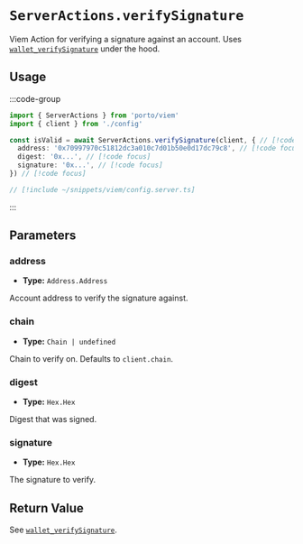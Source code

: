 # `ServerActions.verifySignature`

Viem Action for verifying a signature against an account. Uses [`wallet_verifySignature`](/rpc-server/wallet_verifySignature) under the hood.

## Usage

:::code-group

```ts twoslash [example.ts]
import { ServerActions } from 'porto/viem'
import { client } from './config'

const isValid = await ServerActions.verifySignature(client, { // [!code focus]
  address: '0x70997970c51812dc3a010c7d01b50e0d17dc79c8', // [!code focus]
  digest: '0x...', // [!code focus]
  signature: '0x...', // [!code focus]
}) // [!code focus]
```

```ts twoslash [config.ts] filename="config.ts"
// [!include ~/snippets/viem/config.server.ts]
```

:::

## Parameters

### address

- **Type:** `Address.Address`

Account address to verify the signature against.

### chain

- **Type:** `Chain | undefined`

Chain to verify on. Defaults to `client.chain`.

### digest

- **Type:** `Hex.Hex`

Digest that was signed.

### signature

- **Type:** `Hex.Hex`

The signature to verify.

## Return Value

See [`wallet_verifySignature`](/rpc-server/wallet_verifySignature#response).
